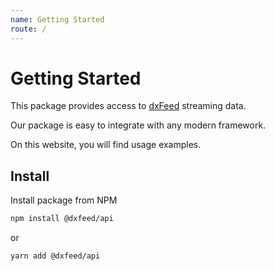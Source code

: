 ```yaml
---
name: Getting Started
route: /
---
```


# Getting Started

This package provides access to [dxFeed](https://www.dxfeed.com/) streaming data.

Our package is easy to integrate with any modern framework.

On this website, you will find usage examples.

## Install
Install package from NPM

```sh
npm install @dxfeed/api
```
or
```sh
yarn add @dxfeed/api
```
